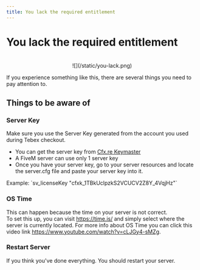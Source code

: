 ```yaml
---
title: You lack the required entitlement
---
```



# You lack the required entitlement
<br/>
<center>![](/static/you-lack.png)</center>

If you experience something like this, there are several things you need to pay attention to.

## Things to be aware of

<Steps>

### Server Key

Make sure you use the Server Key generated from the account you used during Tebex checkout.

- You can get the server key from [Cfx.re Keymaster](https://keymaster.fivem.net/)
- A FiveM server can use only 1 server key
- Once you have your server key, go to your server resources and locate the server.cfg file and paste your server key into it.

<Callout type="info">
  <p>Example: `sv_licenseKey "cfxk_1TBkUclpzkS2VCUCV2Z8Y_4VqjHz"`</p>
</Callout>

### OS Time

This can happen because the time on your server is not correct. <br/>To set this up, you can visit https://time.is/ and simply select where the server is currently located.
For more info about OS Time you can click this video link https://www.youtube.com/watch?v=cLJGy4-sMZg.

### Restart Server

If you think you've done everything. You should restart your server.

</Steps>
